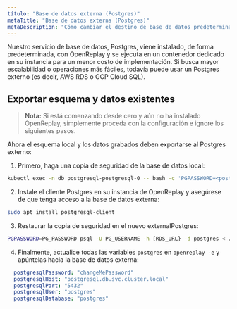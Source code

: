 ```yaml
---
título: "Base de datos externa (Postgres)"
metaTitle: "Base de datos externa (Postgres)"
metaDescription: "Cómo cambiar el destino de base de datos predeterminado de OpenReplay y usar uno externo".
---
```


Nuestro servicio de base de datos, Postgres, viene instalado, de forma predeterminada, con OpenReplay y se ejecuta en un contenedor dedicado en su instancia para un menor costo de implementación. Si busca mayor escalabilidad o operaciones más fáciles, todavía puede usar un Postgres externo (es decir, AWS RDS o GCP Cloud SQL).

## Exportar esquema y datos existentes

> **Nota:** Si está comenzando desde cero y aún no ha instalado OpenReplay, simplemente proceda con la configuración e ignore los siguientes pasos.

Ahora el esquema local y los datos grabados deben exportarse al Postgres externo:

1. Primero, haga una copia de seguridad de la base de datos local:


```bash
kubectl exec -n db postgresql-postgresql-0 -- bash -c 'PGPASSWORD=<postgresPassword from vars.yaml> pg_dumpall -U postgres '"  > ~/path/to/dump.sql
```


2. Instale el cliente Postgres en su instancia de OpenReplay y asegúrese de que tenga acceso a la base de datos externa:


```bash
sudo apt install postgresql-client
```


3. Restaurar la copia de seguridad en el nuevo externalPostgres:


```bash
PGPASSWORD=PG_PASSWORD psql -U PG_USERNAME -h [RDS_URL} -d postgres < /path/to/dump.sql
```


4. Finalmente, actualice todas las variables `postgres` en `openreplay -e` y apúntelas hacia la base de datos externa:


```yaml
  postgresqlPassword: "changeMePassword"
  postgresqlHost: "postgresql.db.svc.cluster.local"
  postgresqlPort: "5432"
  postgresqlUser: "postgres"
  postgresqlDatabase: "postgres"
```

